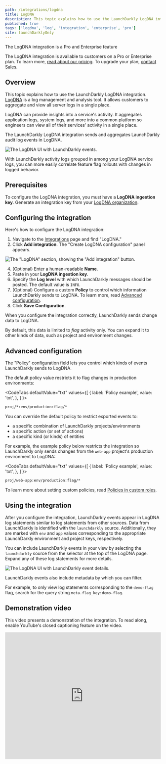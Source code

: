 ```yaml
---
path: /integrations/logdna
title: LogDNA
description: This topic explains how to use the LaunchDarkly LogDNA integration. LogDNA is a log management and analysis tool which allows customers to aggregate and view all server logs in a single place.
published: true
tags: ['logdna', 'log', 'integration', 'enterprise', 'pro']
site: launchDarklyOnly
---
```


<Callout intent="primary">
  <CalloutTitle>The LogDNA integration is a Pro and Enterprise feature</CalloutTitle>
  <CalloutDescription>

The LogDNA integration is available to customers on a Pro or Enterprise plan. To learn more, [read about our pricing](https://launchdarkly.com/pricing/). To upgrade your plan, [contact Sales](https://launchdarkly.com/contact-sales/).

  </CalloutDescription>
</Callout>

## Overview

This topic explains how to use the LaunchDarkly LogDNA integration. [LogDNA](https://www.logdna.com/) is a log management and analysis tool. It allows customers to aggregate and view all server logs in a single place.

LogDNA can provide insights into a service's activity. It aggregates application logs, system logs, and more into a common platform so engineers can view all of their services' activity in a single place.

The LaunchDarkly LogDNA integration sends and aggregates LaunchDarkly audit log events in LogDNA.

![The LogDNA UI with LaunchDarkly events.](logdna-events-no-details.png)

With LaunchDarkly activity logs grouped in among your LogDNA service logs, you can more easily correlate feature flag rollouts with changes in logged behavior.

## Prerequisites

To configure the LogDNA integration, you must have a **LogDNA ingestion key**. Generate an integration key from your [LogDNA organization](https://app.logdna.com/manage/api-keys).

## Configuring the integration

Here's how to configure the LogDNA integration:

1. Navigate to the [Integrations](https://app.launchdarkly.com/default/integrations) page and find "LogDNA."
2. Click **Add integration**. The "Create LogDNA configuration" panel appears.

![The "LogDNA" section, showing the "Add integration" button.](logdna-card.png)

4. (Optional) Enter a human-readable **Name**.
5. Paste in your **LogDNA ingestion key**.
7. Specify the **Log level** with which LaunchDarkly messages should be posted. The default value is `INFO`.
7. (Optional) Configure a custom **Policy** to control which information LaunchDarkly sends to LogDNA. To learn more, read [Advanced configuration](#advanced-configuration).
8. Click **Save Configuration**.

When you configure the integration correctly, LaunchDarkly sends change data to LogDNA.

By default, this data is limited to *flag* activity only. You can expand it to other kinds of data, such as project and environment changes.

## Advanced configuration

The "Policy" configuration field lets you control which kinds of events LaunchDarkly sends to LogDNA.

The default policy value restricts it to flag changes in production environments:

<CodeTabs
  defaultValue="txt"
  values={[
    { label: 'Policy example', value: 'txt', },
  ]
}>

<CodeTabItem value="txt">

```txt
proj/*:env/production:flag/*
```

</CodeTabItem>
</CodeTabs>

You can override the default policy to restrict exported events to:

- a specific combination of LaunchDarkly projects/environments
- a specific action (or set of actions)
- a specific kind (or kinds) of entities


For example, the example policy below restricts the integration so LaunchDarkly only sends changes from the `web-app` project's production environment to LogDNA:

<CodeTabs
  defaultValue="txt"
  values={[
    { label: 'Policy example', value: 'txt', },
  ]
}>

<CodeTabItem value="txt">

```txt
proj/web-app:env/production:flag/*
```

</CodeTabItem>
</CodeTabs>

To learn more about setting custom policies, read [Policies in custom roles](/home/members/role-policies).

## Using the integration

After you configure the integration, LaunchDarkly events appear in LogDNA log statements similar to log statements from other sources. Data from LaunchDarkly is identified with the `launchdarkly` source. Additionally, they are marked with `env` and `app` values corresponding to the appropriate LaunchDarkly environment and project keys, respectively.

You can include LaunchDarkly events in your view by selecting the `launchdarkly` source from the selector at the top of the LogDNA page. Expand any of these log statements for more details.

![The LogDNA UI with LaunchDarkly event details.](logdna-event-details.png)

LaunchDarkly events also include metadata by which you can filter.

For example, to only view log statements corresponding to the `demo-flag` flag, search for the query string `meta.flag_key:demo-flag`.

## Demonstration video

This video presents a demonstration of the integration. To read along, enable YouTube's closed captioning feature on the video.

<iframe width="100%" height="410" src="https://www.youtube.com/embed/2tIYHO0yxeI?cc_load_policy=1" frameborder="0" allow="accelerometer; autoplay; encrypted-media; gyroscope; picture-in-picture" allowfullscreen></iframe>
